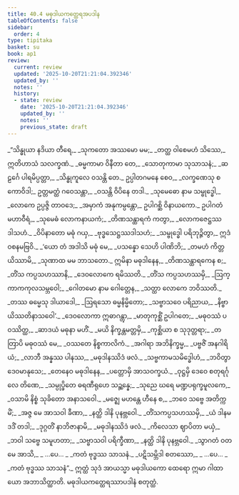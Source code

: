 ```yaml
---
title: 40.4 မဓုဒါယကတ္ထေရအပဒါန
tableOfContents: false
sidebar:
  order: 4
type: tipitaka
basket: su
book: ap1
review:
  current: review
  updated: '2025-10-20T21:21:04.392346'
  updated_by: ''
  notes: ''
  history:
  - state: review
    date: '2025-10-20T21:21:04.392346'
    updated_by: ''
    notes: ''
    previous_state: draft
---
```



<DynamicBreadcrumb />


<ReviewStatus review={frontmatter.review} showDetails={true} />

<HypothesisAnnotation frontmatter={frontmatter} />

<Division number="333" book="ap1" e="ch" v="20" p="380">

<Paragraph number="4637" type="verses" book="ap1">
_“သိန္ဓုယာ နဒိယာ တီရေ,_  
_သုကတော အဿမော မမ;_  
_တတ္ထ ဝါစေမဟံ သိဿေ,_  
ဣတိဟာသံ သလက္ခဏံ._  

</Paragraph>

</Division>
<Division number="334" book="ap1" e="ch" v="20" p="380">

<Paragraph number="4638" type="verses" book="ap1">
_ဓမ္မကာမာ ဝိနီတာ တေ,_  
_သောတုကာမာ သုသာသနံ;_  
_ဆဠင်္ဂေ ပါရမိပ္ပတ္တာ,_  
_သိန္ဓုကူလေ ဝသန္တိ တေ._  

</Paragraph>

</Division>
<Division number="335" book="ap1" e="ch" v="20" p="380">

<Paragraph number="4639" book="ap1">
ဥပ္ပါတဂမနေ စေဝ,_  
_လက္ခဏေသု စ ကောဝိဒါ;_  
ဥတ္တမတ္ထံ ဂဝေသန္တာ,_  
_ဝသန္တိ ဝိပိနေ တဒါ._  

</Paragraph>

</Division>
<Division number="336" book="ap1" e="ch" v="20" p="380">

<Paragraph number="4640" type="verses" book="ap1">
_သုမေဓော နာမ သမ္ဗုဒ္ဓေါ,_  
_လောကေ ဥပ္ပဇ္ဇိ တာဝဒေ;_  
_အမှာကံ အနုကမ္ပန္တော,_  
ဥပါဂစ္ဆိ ဝိနာယကော._  

</Paragraph>

</Division>
<Division number="337" book="ap1" e="ch" v="20" p="380">

<Paragraph number="4641" type="verses" book="ap1">
ဥပါဂတံ မဟာဝီရံ,_  
_သုမေဓံ လောကနာယကံ;_  
_တိဏသန္ထာရကံ ကတွာ,_  
_လောကဇေဋ္ဌဿဒါသဟံ._  

</Paragraph>

</Division>
<Division number="338" book="ap1" e="ch" v="20" p="381">

<Paragraph number="4642" type="verses" book="ap1">
_ဝိပိနာတော မဓုံ ဂယှ,_  
_ဗုဒ္ဓသေဋ္ဌဿဒါသဟံ;_  
_သမ္ဗုဒ္ဓေါ ပရိဘုဉ္ဇိတွာ,_  
ဣဒံ ဝစနမဗြဝိ._  

</Paragraph>

</Division>
<Division number="339" book="ap1" e="ch" v="20" p="381">

<Paragraph number="4643" type="verses" book="ap1">
_‘ယော တံ အဒါသိ မဓုံ မေ,_  
_ပသန္နော သေဟိ ပါဏိဘိ;_  
_တမဟံ ကိတ္တယိဿာမိ,_  
_သုဏာထ မမ ဘာသတော._  

</Paragraph>

</Division>
<Division number="340" book="ap1" e="ch" v="20" p="381">

<Paragraph number="4644" type="verses" book="ap1">
ဣမိနာ မဓုဒါနေန,_  
_တိဏသန္ထာရကေန စ;_  
_တိံသ ကပ္ပသဟဿာနိ,_  
_ဒေဝလောကေ ရမိဿတိ._  

</Paragraph>

</Division>
<Division number="341" book="ap1" e="ch" v="20" p="381">

<Paragraph number="4645" type="verses" book="ap1">
_တိံသ ကပ္ပသဟဿမှိ,_  
_ဩက္ကာကကုလသမ္ဘဝေါ;_  
_ဂေါတမော နာမ ဂေါတ္တေန,_  
_သတ္ထာ လောကေ ဘဝိဿတိ._  

</Paragraph>

</Division>
<Division number="342" book="ap1" e="ch" v="20" p="381">

<Paragraph number="4646" type="verses" book="ap1">
_တဿ ဓမ္မေသု ဒါယာဒေါ,_  
_ဩရသော ဓမ္မနိမ္မိတော;_  
_သဗ္ဗာသဝေ ပရိညာယ,_  
_နိဗ္ဗာယိဿတိနာသဝေါ’._  

</Paragraph>

</Division>
<Division number="343" book="ap1" e="ch" v="20" p="381">

<Paragraph number="4647" type="verses" book="ap1">
_ဒေဝလောကာ ဣဓာဂန္တွာ,_  
_မာတုကုစ္ဆိံ ဥပါဂတေ;_  
_မဓုဝဿံ ပဝဿိတ္ထ,_  
_ဆာဒယံ မဓုနာ မဟိံ._  

</Paragraph>

</Division>
<Division number="344" book="ap1" e="ch" v="20" p="381">

<Paragraph number="4648" type="verses" book="ap1">
_မယိ နိက္ခန္တမတ္တမှိ,_  
_ကုစ္ဆိယာ စ သုဒုတ္တရာ;_  
_တတြာပိ မဓုဝဿံ မေ,_  
_ဝဿတေ နိစ္စကာလိကံ._  

</Paragraph>

</Division>
<Division number="345" book="ap1" e="ch" v="20" p="381">

<Paragraph number="4649" type="verses" book="ap1">
_အဂါရာ အဘိနိက္ခမ္မ,_  
_ပဗ္ဗဇိံ အနဂါရိယံ;_  
_လာဘီ အန္နဿ ပါနဿ,_  
_မဓုဒါနဿိဒံ ဖလံ._  

</Paragraph>

</Division>
<Division number="346" book="ap1" e="ch" v="20" p="381">

<Paragraph number="4650" type="verses" book="ap1">
_သဗ္ဗကာမသမိဒ္ဓေါဟံ,_  
_ဘဝိတွာ ဒေဝမာနုသေ;_  
_တေနေဝ မဓုဒါနေန,_  
_ပတ္တောမှိ အာသဝက္ခယံ._  

</Paragraph>

</Division>
<Division number="347" book="ap1" e="ch" v="20" p="381">

<Paragraph number="4651" type="verses" book="ap1">
_ဝုဋ္ဌမှိ ဒေဝေ စတုရင်္ဂုလေ တိဏေ,_  
_သမ္ပုပ္ဖိတေ ဓရဏီရုဟေ သဉ္ဆန္နေ;_  
_သုညေ ဃရေ မဏ္ဍပရုက္ခမူလကေ,_  
_ဝသာမိ နိစ္စံ သုခိတော အနာသဝေါ._  

</Paragraph>

</Division>
<Division number="348" book="ap1" e="ch" v="20" p="381">

<Paragraph number="4652" type="verses" book="ap1">
_မဇ္ဈေ မဟန္တေ ဟီနေ စ,_  
_ဘဝေ သဗ္ဗေ အတိက္ကမိံ;_  
_အဇ္ဇ မေ အာသဝါ ခီဏာ,_  
_နတ္ထိ ဒါနိ ပုနဗ္ဘဝေါ._  

</Paragraph>

</Division>
<Division number="349" book="ap1" e="ch" v="20" p="381">

<Paragraph number="4653" type="verses" book="ap1">
_တိံသကပ္ပသဟဿမှိ,_  
_ယံ ဒါနမဒဒိံ တဒါ;_  
_ဒုဂ္ဂတိံ နာဘိဇာနာမိ,_  
_မဓုဒါနဿိဒံ ဖလံ._  

</Paragraph>

</Division>
<Division number="350" book="ap1" e="ch" v="20" p="382">

<Paragraph number="4654" type="verses" book="ap1">
_ကိလေသာ ဈာပိတာ မယှံ,_  
_ဘဝါ သဗ္ဗေ သမူဟတာ;_  
_သဗ္ဗာသဝါ ပရိက္ခီဏာ,_  
_နတ္ထိ ဒါနိ ပုနဗ္ဘဝေါ._  

</Paragraph>

</Division>
<Division number="351" book="ap1" e="ch" v="20" p="382">

<Paragraph number="4655" type="verses" book="ap1">
_သွာဂတံ ဝတ မေ အာသိ,_  
_ …ပေ… _  
_ကတံ ဗုဒ္ဓဿ သာသနံ._  

</Paragraph>

</Division>
<Division number="352" book="ap1" e="ch" v="20" p="382">

<Paragraph number="4656" type="verses" book="ap1">
_ပဋိသမ္ဘိဒါ စတဿော,_  
_ …ပေ… _  
_ကတံ ဗုဒ္ဓဿ သာသနံ”._  

</Paragraph>

<Paragraph number="4657" book="ap1">
ဣတ္ထံ သုဒံ အာယသ္မာ မဓုဒါယကော ထေရော ဣမာ ဂါထာယော အဘာသိတ္ထာတိ.

</Paragraph>
</Division>

<Paragraph number="4658" type="center" book="ap1">
မဓုဒါယကတ္ထေရဿာပဒါနံ စတုတ္ထံ.
</Paragraph>